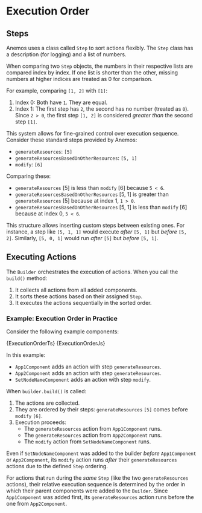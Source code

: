 

# Execution Order

## Steps

Anemos uses a class called `Step` to sort actions flexibly. The `Step` class has a description
(for logging) and a list of numbers.

When comparing two `Step` objects, the numbers in their respective lists are compared index by index.
If one list is shorter than the other, missing numbers at higher indices are treated as 0 for comparison.

For example, comparing `[1, 2]` with `[1]`:
1.  Index 0: Both have `1`. They are equal.
1.  Index 1: The first step has `2`, the second has no number (treated as `0`). Since `2 > 0`,
the first step `[1, 2]` is considered *greater than* the second step `[1]`.

This system allows for fine-grained control over execution sequence. Consider these standard steps
provided by Anemos:

-   `generateResources`: `[5]`
-   `generateResourcesBasedOnOtherResources`: `[5, 1]`
-   `modify`: `[6]`

Comparing these:
-   `generateResources` [5] is less than `modify` [6] because `5 < 6`.
-   `generateResourcesBasedOnOtherResources` [5, 1] is greater than `generateResources` [5] because at index 1, `1 > 0`.
-   `generateResourcesBasedOnOtherResources` [5, 1] is less than `modify` [6] because at index 0, `5 < 6`.

This structure allows inserting custom steps between existing ones. For instance, a step like
`[5, 1, 1]` would execute *after* `[5, 1]` but *before* `[5, 2]`. Similarly, `[5, 0, 1]` would run *after* `[5]` but *before* `[5, 1]`.

## Executing Actions

The `Builder` orchestrates the execution of actions. When you call the `build()` method:
1.  It collects all actions from all added components.
2.  It sorts these actions based on their assigned `Step`.
3.  It executes the actions sequentially in the sorted order.

<Mermaid value={Diagram} />

### Example: Execution Order in Practice

Consider the following example components:

<Tabs groupId='language'>
  <TabItem value="typescript" label="TypeScript">
    <CodeBlock language="typescript" title="index.ts" showLineNumbers>
        {ExecutionOrderTs}
    </CodeBlock>
  </TabItem>

  <TabItem value="javascript" label="JavaScript">
    <CodeBlock language="javascript" title="index.js" showLineNumbers>
        {ExecutionOrderJs}
    </CodeBlock>
  </TabItem>
</Tabs>

In this example:
-   `App1Component` adds an action with step `generateResources`.
-   `App2Component` adds an action with step `generateResources`.
-   `SetNodeNameComponent` adds an action with step `modify`.

When `builder.build()` is called:
1.  The actions are collected.
2.  They are ordered by their steps: `generateResources` `[5]` comes before `modify` `[6]`.
3.  Execution proceeds:
    -   The `generateResources` action from `App1Component` runs.
    -   The `generateResources` action from `App2Component` runs.
    -   The `modify` action from `SetNodeNameComponent` runs.

Even if `SetNodeNameComponent` was added to the builder *before* `App1Component` or `App2Component`,
its `modify` action runs *after* their `generateResources` actions due to the defined `Step` ordering.

For actions that run during the *same* `Step` (like the two `generateResources` actions), their relative
execution sequence is determined by the order in which their parent components were added to the
`Builder`. Since `App1Component` was added first, its `generateResources` action runs before the one
from `App2Component`.